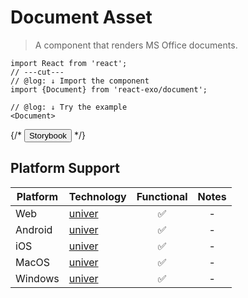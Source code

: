 
# Document Asset

> A component that renders MS Office documents.

```tsx twoslash
import React from 'react';
// ---cut---
// @log: ↓ Import the component
import {Document} from 'react-exo/document';

// @log: ↓ Try the example
<Document>
```

{/* <Button href="https://exo.fig.run/?path=/docs/primitives-assets-markdown">Storybook</Button> */}

## Platform Support

| Platform | Technology | Functional | Notes |
| -------- | ---------- | :--------: | :---: |
| Web | [univer](https://univer.ai) | ✅ | - |
| Android | [univer](https://univer.ai) | ✅ | - |
| iOS | [univer](https://univer.ai) | ✅ | - |
| MacOS | [univer](https://univer.ai) | ✅ | - |
| Windows | [univer](https://univer.ai) | ✅ | - |

